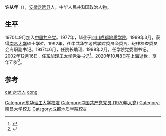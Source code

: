 '''许从年'''（{{bd|1950年|2月|2020年|10月8日|catIdx=Xu}}），[[安徽|安徽]][[定远县|定远县]]人，中华人民共和国政治人物。

== 生平 ==
1970年9月加入[[中国共产党|中国共产党]]。1977年，毕业于[[四川|四川]][[成都地质学院|成都地质学院]]。1999年3月，获得[[南昌大学|南昌大学]]硕士学位。1992年，任中共华东地质学院委员会委员，纪律检查委员会专职副书记。1997年6月，任院长助理。1998年2月，任学院党委副书记。2002年12月16日，任[[东华理工大学|东华理工大学]]党委书记<ref>{{Cite book|title=江西科技年鉴 2008|last=江西省科学技术厅编|first=|publisher=南昌：[[江西科学技术出版社|江西科学技术出版社]]|year=2010.06|isbn=978-7-5390-3785-1|location=|pages=244}}</ref>。2020年10月8日在上海逝世，享年71岁<ref>{{Cite web|title=许从年同志逝世--新闻报道-人民网|url=http://cpc.people.com.cn/n1/2020/1102/c87393-31915584.html|accessdate=2020-11-05|work=[[人民网|人民网]]}}</ref>。

==参考==
{{reflist}}

{{normdaten|NLC=000785923}}
{{DEFAULTSORT:xu congnian}}
[[Category:东华理工大学校友|Category:东华理工大学校友]]
[[Category:中国共产党党员_(1970年入党)|Category:中国共产党党员 (1970年入党)]]
[[Category:南昌大学校友|Category:南昌大学校友]]
[[Category:成都地质学院校友|Category:成都地质学院校友]]
[[cat:定远人|cat:定远人]]
[[cat:许姓|cong]]
{{china-bio-stub}}